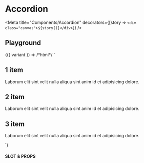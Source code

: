 
# Accordion

<Meta title="Components/Accordion" decorators={[story => `<div class="canvas">${story()}</div>`]} />

## Playground

<Canvas withToolbar={true}>
  <Story
    name="Playground"
    argTypes={{
      variant: {
        name: 'variant',
        type: { name: 'string', required: true },
        defaultValue: 'primary',
        control: { type: 'select' },
        options: ['primary', 'secondary', 'tertiary']
      }
    }}>
    {({ variant }) => /*html*/ `
      <style>
         .accordion {
           width: var(--size-96);
         }
      </style>
      <ui-accordion-group class="accordion" data-variant="${variant}">
        <ui-accordion>
          <h2 slot="header">1 item</h2>
          <p>Laborum elit sint velit nulla aliqua sint anim id et adipisicing dolore.</p>
        </ui-accordion>
        <ui-accordion>
          <h2 slot="header">2 item</h2>
          <p>Laborum elit sint velit nulla aliqua sint anim id et adipisicing dolore.</p>
        </ui-accordion>
        <ui-accordion>
          <h2 slot="header">3 item</h2>
          <p>Laborum elit sint velit nulla aliqua sint anim id et adipisicing dolore.</p>
        </ui-accordion>
      </ui-accordion-group>
    `}
  </Story>
</Canvas>

#### SLOT & PROPS

<ArgsTable story="Playground" />
